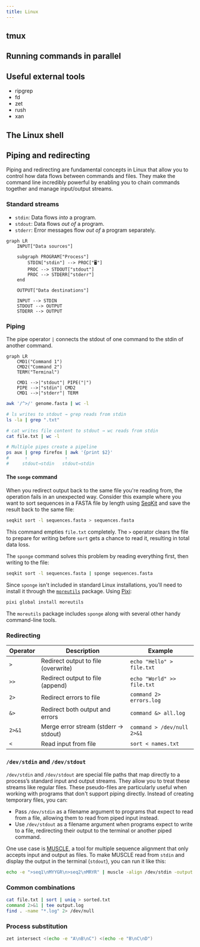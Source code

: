 ```yaml
---
title: Linux
---
```


## tmux

## Running commands in parallel

## Useful external tools

- ripgrep
- fd
- zet
- rush
- xan

## The Linux shell

## Piping and redirecting

Piping and redirecting are fundamental concepts in Linux that allow you to control how data flows between commands and files. They make the command line incredibly powerful by enabling you to chain commands together and manage input/output streams.

### Standard streams

- `stdin`: Data flows *into* a program.
- `stdout`: Data flows *out of* a program.
- `stderr`: Error messages flow *out of* a program separately.

```mermaid
graph LR
    INPUT["Data sources"]
    
    subgraph PROGRAM["Process"]
        STDIN["stdin"] --> PROC["🖥️"] 
        PROC --> STDOUT["stdout"]
        PROC --> STDERR["stderr"]
    end
    
    OUTPUT["Data destinations"]
    
    INPUT --> STDIN
    STDOUT --> OUTPUT
    STDERR --> OUTPUT
```


### Piping

The pipe operator `|` connects the stdout of one command to the stdin of another command.

```mermaid
graph LR
    CMD1("Command 1")
    CMD2("Command 2")
    TERM("Terminal")
    
    CMD1 -->|"stdout"| PIPE("|")
    PIPE -->|"stdin"| CMD2
    CMD1 -->|"stderr"| TERM
```

```sh "|" title="Counting entries in a FASTA file"
awk '/^>/' genome.fasta | wc -l
```

```sh "|"
# ls writes to stdout → grep reads from stdin
ls -la | grep ".txt"

# cat writes file content to stdout → wc reads from stdin
cat file.txt | wc -l

# Multiple pipes create a pipeline
ps aux | grep firefox | awk '{print $2}'
#      ↑              ↑
#     stdout→stdin   stdout→stdin
```

#### The `songe` command

When you redirect output back to the same file you're reading from, the operation fails in an unexpected way. Consider this example where you want to sort sequences in a FASTA file by length using [SeqKit](https://bioinf.shenwei.me/seqkit) and save the result back to the same file:

```sh
seqkit sort -l sequences.fasta > sequences.fasta
```

This command empties `file.txt` completely. The `>` operator clears the file to prepare for writing before `sort` gets a chance to read it, resulting in total data loss.

The `sponge` command solves this problem by reading everything first, then writing to the file:

```sh
seqkit sort -l sequences.fasta | sponge sequences.fasta
```

Since `sponge` isn't included in standard Linux installations, you'll need to install it through the [`moreutils`](https://joeyh.name/code/moreutils/) package. Using [Pixi](../pixi/):

```sh
pixi global install moreutils
```

The `moreutils` package includes `sponge` along with several other handy command-line tools.

### Redirecting

| Operator | Description | Example |
|----------|-------------|---------|
| `>` | Redirect output to file (overwrite) | `echo "Hello" > file.txt` |
| `>>` | Redirect output to file (append) | `echo "World" >> file.txt` |
| `2>` | Redirect errors to file | `command 2> errors.log` |
| `&>` | Redirect both output and errors | `command &> all.log` |
| `2>&1` | Merge error stream (stderr → stdout) | `command > /dev/null 2>&1` |
| `<` | Read input from file | `sort < names.txt` |

### `/dev/stdin` and `/dev/stdout`

`/dev/stdin` and `/dev/stdout` are special file paths that map directly to a process’s standard input and output streams. They allow you to treat these streams like regular files. These pseudo-files are particularly useful when working with programs that don't support piping directly. Instead of creating temporary files, you can:
- Pass `/dev/stdin` as a filename argument to programs that expect to read from a file, allowing them to read from piped input instead.
- Use `/dev/stdout` as a filename argument when programs expect to write to a file, redirecting their output to the terminal or another piped command.

One use case is [MUSCLE](https://github.com/rcedgar/muscle/), a tool for multiple sequence alignment that only accepts input and output as files. To make MUSCLE read from `stdin` and display the output in the terminal (`stdout`), you can run it like this:

```sh "/dev/stdin" "/dev/stdout"
echo -e ">seq1\nMYYGR\n>seq2\nMRYR" | muscle -align /dev/stdin -output /dev/stdout
```

### Common combinations

```sh "|" ">" "2>" "2>&1"
cat file.txt | sort | uniq > sorted.txt
command 2>&1 | tee output.log
find . -name "*.log" 2> /dev/null
```

### Process substitution

```sh /\<\x28[^\x29]*\x29/
zet intersect <(echo -e "A\nB\nC") <(echo -e "B\nC\nD")
```
